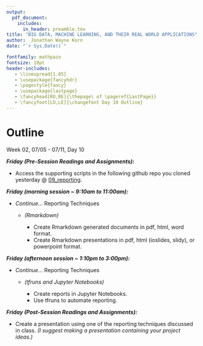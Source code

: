 ---
output: 
  pdf_document:
    includes:
      in_header: preamble.tex
title: "BIG DATA, MACHINE LEARNING, AND THEIR REAL WORLD APPLICATIONS"
author:  Jonathan Wayne Korn
date: "`r Sys.Date()`"

fontfamily: mathpazo
fontsize: 10pt
header-includes:
   - \linespread{1.05}
   - \usepackage{fancyhdr}
   - \pagestyle{fancy}
   - \usepackage{lastpage}
   - \fancyhead[RO,RE]{\thepage\ of \pageref{LastPage}}
   - \fancyfoot[LO,LE]{\changefont Day 10 Outline}
---
\newcommand{\changefont}{%
    \fontsize{8}{8}\selectfont
}
\addtolength{\headheight}{1.0cm} 
\pagestyle{fancyplain} 
\rhead{\thepage\ of \pageref{LastPage}}
\lhead{\includegraphics[height=1.2cm]{C:/Users/Jonathan Korn/Desktop/cu_hsp-learning/syllabus/logo}} 
\renewcommand{\headrulewidth}{0pt} 
\renewcommand{\footrulewidth}{0.4pt}
\renewcommand{\headrulewidth}{0.4pt}
\fancyfoot[C]{} 

# Outline 

Week 02, 07/05 - 07/11, Day 10

**_Friday *(Pre-Session Readings and Assignments)*:_**

- Access the supporting scripts in the following github repo you cloned yesterday @ [09_reporting](https://github.com/jkorn81/cu-hsp-learning/tree/main/09_reporting).

**_Friday *(morning session ~ 9:10am to 11:00am)*:_** 

- *Continue...* Reporting Techniques 

    - *(Rmarkdown)* 
    
        - Create Rmarkdown generated documents in pdf, html, word format.
        - Create Rmarkdown presentations in pdf, html (ioslides, slidy), or powerpoint format.

**_Friday *(afternoon session ~ 1:10pm to 3:00pm)*:_** 

- *Continue...* Reporting Techniques 

    - *(tfruns and Jupyter Notebooks)*
     
       - Create reports in Jupyter Notebooks. 
       - Use tfruns to automate reporting. 

**_Friday *(Post-Session Readings and Assignments)*:_**

- Create a presentation using one of the reporting techniques discussed in class. *(I suggest making a presentation containing your project ideas.)*
